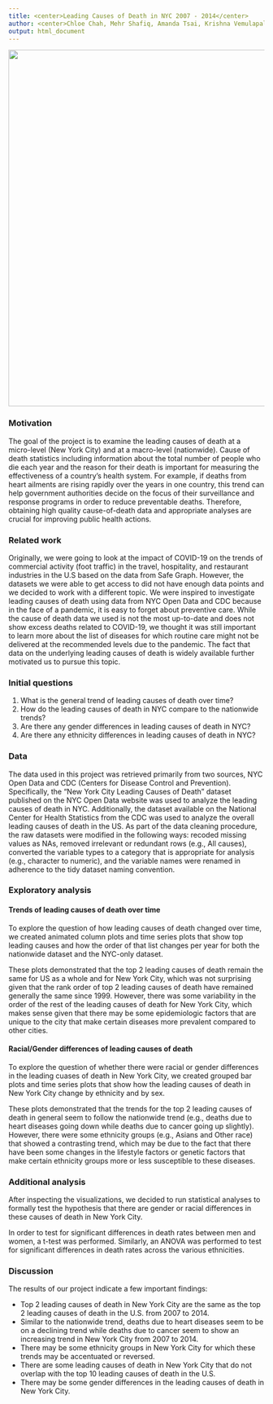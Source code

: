 ```yaml
---
title: <center>Leading Causes of Death in NYC 2007 - 2014</center>
author: <center>Chloe Chah, Mehr Shafiq, Amanda Tsai, Krishna Vemulapalli</center>
output: html_document
---
```

<center>
![](./data/health_issues.jpg){width=700px}
</center>

### **Motivation**

The goal of the project is to examine the leading causes of death at a micro-level (New York City) and at a macro-level (nationwide). Cause of death statistics including information about the total number of people who die each year and the reason for their death is important for measuring the effectiveness of a country’s health system. For example, if deaths from heart ailments are rising rapidly over the years in one country, this trend can help government authorities decide on the focus of their surveillance and response programs in order to reduce preventable deaths. Therefore, obtaining high quality cause-of-death data and appropriate analyses are crucial for improving public health actions. 

### **Related work**

Originally, we were going to look at the impact of COVID-19 on the trends of commercial activity (foot traffic) in the travel, hospitality, and restaurant industries in the U.S based on the data from Safe Graph. However, the datasets we were able to get access to did not have enough data points and we decided to work with a different topic. We were inspired to investigate leading causes of death using data from NYC Open Data and CDC because in the face of a pandemic, it is easy to forget about preventive care. While the cause of death data we used is not the most up-to-date and does not show excess deaths related to COVID-19, we thought it was still important to learn more about the list of diseases for which routine care might not be delivered at the recommended levels due to the pandemic. The fact that data on the underlying leading causes of death is widely available further motivated us to pursue this topic. 

### **Initial questions**

1. What is the general trend of leading causes of death over time?
2. How do the leading causes of death in NYC compare to the nationwide trends?
3. Are there any gender differences in leading causes of death in NYC?
4. Are there any ethnicity differences in leading causes of death in NYC?

### **Data**

The data used in this project was retrieved primarily from two sources, NYC Open Data and CDC (Centers for Disease Control and Prevention). Specifically, the “New York City Leading Causes of Death” dataset published on the NYC Open Data website was used to analyze the leading causes of death in NYC. Additionally, the dataset available on the National Center for Health Statistics from the CDC was used to analyze the overall leading causes of death in the US. As part of the data cleaning procedure, the raw datasets were modified in the following ways: recoded missing values as NAs, removed irrelevant or redundant rows (e.g., All causes), converted the variable types to a category that is appropriate for analysis (e.g., character to numeric), and the variable names were renamed in adherence to the tidy dataset naming convention. 

### **Exploratory analysis**

#### Trends of leading causes of death over time 

To explore the question of how leading causes of death changed over time, we created animated column plots and time series plots that show top leading causes and how the order of that list changes per year for both the nationwide dataset and the NYC-only dataset. 

These plots demonstrated that the top 2 leading causes of death remain the same for US as a whole and for New York City, which was not surprising given that the rank order of top 2 leading causes of death have remained generally the same since 1999. However, there was some variability in the order of the rest of the leading causes of death for New York City, which makes sense given that there may be some epidemiologic factors that are unique to the city that make certain diseases more prevalent compared to other cities.    

#### Racial/Gender differences of leading causes of death

To explore the question of whether there were racial or gender differences in the leading cuases of death in New York City, we created grouped bar plots and time series plots that show how the leading causes of death in New York City change by ethnicity and by sex. 

These plots demonstrated that the trends for the top 2 leading causes of death in general seem to follow the nationwide trend (e.g., deaths due to heart diseases going down while deaths due to cancer going up slightly). However, there were some ethnicity groups (e.g., Asians and Other race) that showed a contrasting trend, which may be due to the fact that there have been some changes in the lifestyle factors or genetic factors that make certain ethnicity groups more or less susceptible to these diseases.  

### **Additional analysis**

After inspecting the visualizations, we decided to run statistical analyses to formally test the hypothesis that there are gender or racial differences in these causes of death in New York City. 

In order to test for significant differences in death rates between men and women, a t-test was performed. Similarly, an ANOVA was performed to test for significant differences in death rates across the various ethnicities. 

### **Discussion**

The results of our project indicate a few important findings: 

* Top 2 leading causes of death in New York City are the same as the top 2 leading causes of death in the U.S. from 2007 to 2014. 
* Similar to the nationwide trend, deaths due to heart diseases seem to be on a declining trend while deaths due to cancer seem to show an increasing trend in New York City from 2007 to 2014. 
* There may be some ethnicity groups in New York City for which these trends may be accentuated or reversed. 
* There are some leading causes of death in New York City that do not overlap with the top 10 leading causes of death in the U.S. 
* There may be some gender differences in the leading causes of death in New York City. 
